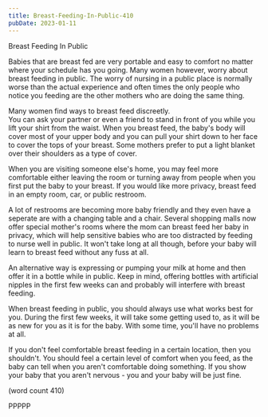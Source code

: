 ```yaml
---
title: Breast-Feeding-In-Public-410
pubDate: 2023-01-11
---
```


Breast Feeding In Public

Babies that are breast fed are very portable and
easy to comfort no matter where your schedule has
you going.  Many women however, worry about 
breast feeding in public.  The worry of nursing
in a public place is normally worse than the
actual experience and often times the only people
who notice you feeding are the other mothers who
are doing the same thing.

Many women find ways to breast feed discreetly.  
You can ask your partner or even a friend to 
stand in front of you while you lift your shirt
from the waist.  When you breast feed, the baby's
body will cover most of your upper body and you
can pull your shirt down to her face to cover
the tops of your breast.  Some mothers prefer to
put a light blanket over their shoulders as a
type of cover.

When you are visiting someone else's home, you
may feel more comfortable either leaving the
room or turning away from people when you first
put the baby to your breast.  If you would like
more privacy, breast feed in an empty room, car,
or public restroom.

A lot of restrooms are becoming more baby 
friendly and they even have a seperate are with
a changing table and a chair.  Several shopping
malls now offer special mother's rooms where 
the mom can breast feed her baby in privacy,
which will help sensitive babies who are too
distracted by feeding to nurse well in public.
It won't take long at all though, before your
baby will learn to breast feed without any fuss
at all.

An alternative way is expressing or pumping 
your milk at home and then offer it in a bottle
while in public.  Keep in mind, offering
bottles with artificial nipples in the first
few weeks can and probably will interfere with
breast feeding.

When breast feeding in public, you should always
use what works best for you.  During the first
few weeks, it will take some getting used to,
as it will be as new for you as it is for the
baby.  With some time, you'll have no problems
at all.

If you don't feel comfortable breast feeding in
a certain location, then you shouldn't.  You 
should feel a certain level of comfort when you
feed, as the baby can tell when you aren't 
comfortable doing something.  If you show your
baby that you aren't nervous - you and your 
baby will be just fine.

(word count 410)

PPPPP